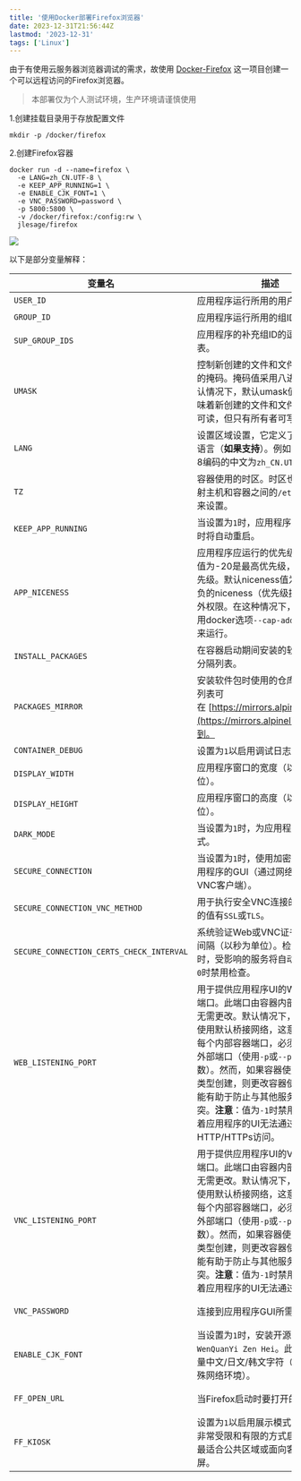 ```yaml
---
title: '使用Docker部署Firefox浏览器'
date: 2023-12-31T21:56:44Z
lastmod: '2023-12-31'
tags: ['Linux']
---
```


由于有使用云服务器浏览器调试的需求，故使用 [Docker-Firefox](https://github.com/jlesage/docker-firefox) 这一项目创建一个可以远程访问的Firefox浏览器。

> 本部署仅为个人测试环境，生产环境请谨慎使用

1.创建挂载目录用于存放配置文件

```
mkdir -p /docker/firefox
```

2.创建Firefox容器

```
docker run -d --name=firefox \
  -e LANG=zh_CN.UTF-8 \
  -e KEEP_APP_RUNNING=1 \
  -e ENABLE_CJK_FONT=1 \
  -e VNC_PASSWORD=password \
  -p 5800:5800 \
  -v /docker/firefox:/config:rw \
  jlesage/firefox
```

![](/static/images/2023-12-31-01.png)

以下是部分变量解释：

|变量名|描述|默认值|
|---|---|---|
|`USER_ID`|应用程序运行所用的用户ID。|`1000`|
|`GROUP_ID`|应用程序运行所用的组ID。|`1000`|
|`SUP_GROUP_IDS`|应用程序的补充组ID的逗号分隔列表。|（无默认值）|
|`UMASK`|控制新创建的文件和文件夹权限设置的掩码。掩码值采用八进制表示。默认情况下，默认umask值为`0022`，意味着新创建的文件和文件夹对所有人可读，但只有所有者可写。|`0022`|
|`LANG`|设置区域设置，它定义了应用程序的语言（**如果支持**）。例如，使用UTF-8编码的中文为`zh_CN.UTF-8`。|`zh_CN.UTF-8`|
|`TZ`|容器使用的时区。时区也可以通过映射主机和容器之间的`/etc/localtime`来设置。|`Etc/UTC`|
|`KEEP_APP_RUNNING`|当设置为`1`时，应用程序崩溃或终止时将自动重启。|`0`|
|`APP_NICENESS`|应用程序应运行的优先级。niceness值为-20是最高优先级，19是最低优先级。默认niceness值为0。**注意**：负的niceness（优先级提升）需要额外权限。在这种情况下，容器应该使用docker选项`--cap-add=SYS_NICE`来运行。|`0`|
|`INSTALL_PACKAGES`|在容器启动期间安装的软件包的空格分隔列表。|（无默认值）|
|`PACKAGES_MIRROR`|安装软件包时使用的仓库镜像。镜像列表可在 [https://mirrors.alpinelinux.org](https://mirrors.alpinelinux.org/) 找到。|（无默认值）|
|`CONTAINER_DEBUG`|设置为`1`以启用调试日志记录。|`0`|
|`DISPLAY_WIDTH`|应用程序窗口的宽度（以像素为单位）。|`1920`|
|`DISPLAY_HEIGHT`|应用程序窗口的高度（以像素为单位）。|`1080`|
|`DARK_MODE`|当设置为`1`时，为应用程序启用暗模式。|`0`|
|`SECURE_CONNECTION`|当设置为`1`时，使用加密连接访问应用程序的GUI（通过网络浏览器或VNC客户端）。|`0`|
|`SECURE_CONNECTION_VNC_METHOD`|用于执行安全VNC连接的方法。可能的值有`SSL`或`TLS`。|`SSL`|
|`SECURE_CONNECTION_CERTS_CHECK_INTERVAL`|系统验证Web或VNC证书是否更改的间隔（以秒为单位）。检测到更改时，受影响的服务将自动重启。值为`0`时禁用检查。|`60`|
|`WEB_LISTENING_PORT`|用于提供应用程序UI的Web服务器的端口。此端口由容器内部使用，通常无需更改。默认情况下，容器创建时使用默认桥接网络，这意味着要访问每个内部容器端口，必须将其映射到外部端口（使用`-p`或`--publish`参数）。然而，如果容器使用其他网络类型创建，则更改容器使用的端口可能有助于防止与其他服务/容器冲突。**注意**：值为`-1`时禁用监听，意味着应用程序的UI无法通过HTTP/HTTPs访问。|`5800`|
|`VNC_LISTENING_PORT`|用于提供应用程序UI的VNC服务器的端口。此端口由容器内部使用，通常无需更改。默认情况下，容器创建时使用默认桥接网络，这意味着要访问每个内部容器端口，必须将其映射到外部端口（使用`-p`或`--publish`参数）。然而，如果容器使用其他网络类型创建，则更改容器使用的端口可能有助于防止与其他服务/容器冲突。**注意**：值为`-1`时禁用监听，意味着应用程序的UI无法通过VNC访问。|`5900`|
|`VNC_PASSWORD`|连接到应用程序GUI所需的密码。|（无默认值）|
|`ENABLE_CJK_FONT`|当设置为`1`时，安装开源计算机字体`WenQuanYi Zen Hei`。此字体包含大量中文/日文/韩文字符（可能需要特殊网络环境）。|`0`|
|`FF_OPEN_URL`|当Firefox启动时要打开的URL。|（无默认值）|
|`FF_KIOSK`|设置为`1`以启用展示模式。此模式以非常受限和有限的方式启动Firefox，最适合公共区域或面向客户的显示屏。|`0`|
